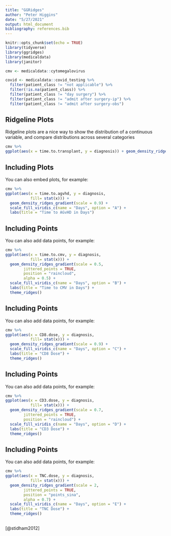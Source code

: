 ```yaml
---
title: "GGRidges"
author: "Peter Higgins"
date: "5/27/2021"
output: html_document
bibliography: references.bib
---
```


```r
knitr::opts_chunk$set(echo = TRUE)
library(tidyverse)
library(ggridges)
library(medicaldata)
library(janitor)

cmv <- medicaldata::cytomegalovirus 

covid <- medicaldata::covid_testing %>% 
  filter(patient_class != "not applicable") %>% 
  filter(!is.na(patient_class)) %>% 
  filter(patient_class != "day surgery") %>% 
  filter(patient_class != "admit after surgery-ip") %>% 
  filter(patient_class != "admit after surgery-obs")
```

## Ridgeline Plots

Ridgeline plots are a nice way to show the distribution of a continuous variable, and compare distributions across several categories

```r
cmv %>% 
ggplot(aes(x = time.to.transplant, y = diagnosis)) + geom_density_ridges(scale = 0.9) 

```

## Including Plots

You can also embed plots, for example:

```r
cmv %>% 
ggplot(aes(x = time.to.agvhd, y = diagnosis,
           fill= stat(x))) + 
  geom_density_ridges_gradient(scale = 0.9) +
  scale_fill_viridis_c(name = "Days", option = "A") +
  labs(title = "Time to AGvHD in Days")
```

## Including Points

You can also add data points, for example:

```r
cmv %>% 
ggplot(aes(x = time.to.cmv, y = diagnosis,
           fill= stat(x))) + 
  geom_density_ridges_gradient(scale = 0.5,
        jittered_points = TRUE,
        position = "raincloud",
        alpha = 0.5) +
  scale_fill_viridis_c(name = "Days", option = "B") +
  labs(title = "Time to CMV in Days") +
  theme_ridges()
```

## Including Points

You can also add data points, for example:

```r
cmv %>% 
ggplot(aes(x = CD8.dose, y = diagnosis,
           fill= stat(x))) + 
  geom_density_ridges_gradient(scale = 0.9) +
  scale_fill_viridis_c(name = "Days", option = "C") +
  labs(title = "CD8 Dose") +
  theme_ridges()
```

## Including Points

You can also add data points, for example:

```r
cmv %>% 
ggplot(aes(x = CD3.dose, y = diagnosis,
           fill= stat(x))) + 
  geom_density_ridges_gradient(scale = 0.7,
        jittered_points = TRUE,
        position = "raincloud") +
  scale_fill_viridis_c(name = "Days", option = "D") +
  labs(title = "CD3 Dose") +
  theme_ridges()
```

## Including Points

You can also add data points, for example:

```r
cmv %>% 
ggplot(aes(x = TNC.dose, y = diagnosis,
           fill= stat(x))) + 
  geom_density_ridges_gradient(scale = 2,
        jittered_points = TRUE,
        position = "points_sina",
        alpha = 0.7) +
  scale_fill_viridis_c(name = "Days", option = "E") +
  labs(title = "TNC Dose") +
  theme_ridges()
```

## 

[@stidham2012]
